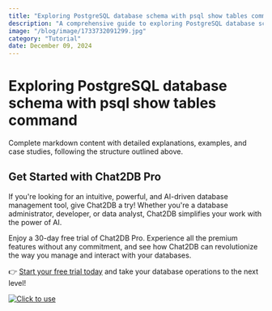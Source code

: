 ```yaml
---
title: "Exploring PostgreSQL database schema with psql show tables command"
description: "A comprehensive guide to exploring PostgreSQL database schema using the psql show tables command."
image: "/blog/image/1733732091299.jpg"
category: "Tutorial"
date: December 09, 2024
---
```


# Exploring PostgreSQL database schema with psql show tables command

Complete markdown content with detailed explanations, examples, and case studies, following the structure outlined above.

## Get Started with Chat2DB Pro

If you're looking for an intuitive, powerful, and AI-driven database management tool, give Chat2DB a try! Whether you're a database administrator, developer, or data analyst, Chat2DB simplifies your work with the power of AI.

Enjoy a 30-day free trial of Chat2DB Pro. Experience all the premium features without any commitment, and see how Chat2DB can revolutionize the way you manage and interact with your databases.

👉 [Start your free trial today](https://chat2db.ai/pricing) and take your database operations to the next level!


[![Click to use](/image/blog/bg/chat2db.jpg)](https://chat2db.ai/)
